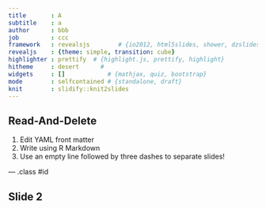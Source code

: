 ```yaml
---
title       : A
subtitle    : a
author      : bbb
job         : ccc
framework   : revealsjs        # {io2012, html5slides, shower, dzslides, ...}
revealjs    : {theme: simple, transition: cube}
highlighter : prettify  # {highlight.js, prettify, highlight}
hitheme     : desert      # 
widgets     : []            # {mathjax, quiz, bootstrap}
mode        : selfcontained # {standalone, draft}
knit        : slidify::knit2slides
---
```


## Read-And-Delete

1. Edit YAML front matter
2. Write using R Markdown
3. Use an empty line followed by three dashes to separate slides!

--- .class #id 

## Slide 2




